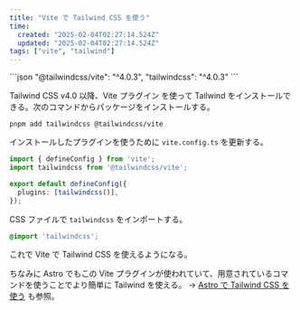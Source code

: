 ```yaml
---
title: "Vite で Tailwind CSS を使う"
time:
  created: "2025-02-04T02:27:14.524Z"
  updated: "2025-02-04T02:27:14.524Z"
tags: ["vite", "tailwind"]
---
```




<Callout heading="Dependencies">
```json
"@tailwindcss/vite": "^4.0.3",
"tailwindcss": "^4.0.3"
```
</Callout>

Tailwind CSS v4.0 以降、Vite プラグイン を使って Tailwind をインストールできる。次のコマンドからパッケージをインストールする。

```shell
pnpm add tailwindcss @tailwindcss/vite
```

インストールしたプラグインを使うために `vite.config.ts` を更新する。

```ts title="vite.config.ts"
import { defineConfig } from 'vite';
import tailwindcss from '@tailwindcss/vite';

export default defineConfig({
  plugins: [tailwindcss()],
});
```

CSS ファイルで `tailwindcss` をインポートする。

```css title="style.css"
@import 'tailwindcss';
```

これで Vite で Tailwind CSS を使えるようになる。

ちなみに Astro でもこの Vite プラグインが使われていて、用意されているコマンドを使うことでより簡単に Tailwind を使える。  → [Astro で Tailwind CSS を使う](/notes/astro-tailwind-installation) も参照。
